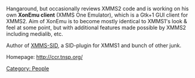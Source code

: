 {{Navbar}}

Hangaround, but occasionally reviews XMMS2 code and is working on his own '''XonEmu client''' (XMMS One Emulator), which is a Gtk+1 GUI client for XMMS2. Aim of XonEmu is to become mostly identical to XMMS1's look & feel at some point, but with additional features made possible by XMMS2 including medialib, etc.

Author of [http://www.tnsp.org/xmms-sid.php XMMS-SID], a SID-plugin for XMMS1 and bunch of other junk.

Homepage: [http://ccr.tnsp.org/ http://ccr.tnsp.org/]

[[Category: People]]
